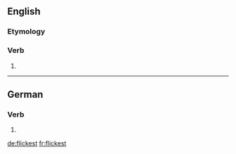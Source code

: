 ==English==

===Etymology===
{{suffix|flick|est|lang=en}}

===Verb===
{{head|en|verb form}}

# {{en-archaic second-person singular of|flick|lang=en}}

----

==German==

===Verb===
{{head|de|verb form}}

# {{de-verb form of|flicken|2|s|k1}}

[[de:flickest]]
[[fr:flickest]]